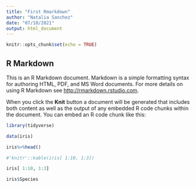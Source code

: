 ```yaml
---
title: "First Rmarkdown"
author: "Natalia Sanchez"
date: "07/10/2021"
output: html_document
---
```


```r
knitr::opts_chunk$set(echo = TRUE)
```

## R Markdown

This is an R Markdown document. Markdown is a simple formatting syntax for authoring HTML, PDF, and MS Word documents. For more details on using R Markdown see <http://rmarkdown.rstudio.com>.

When you click the **Knit** button a document will be generated that includes both content as well as the output of any embedded R code chunks within the document. You can embed an R code chunk like this:

```r
library(tidyverse)

data(iris)

iris%>%head()
```


```r

#'knitr'::kable(iris[ 1:10, 1:3])

iris[ 1:10, 1:3]

iris$Species

```


